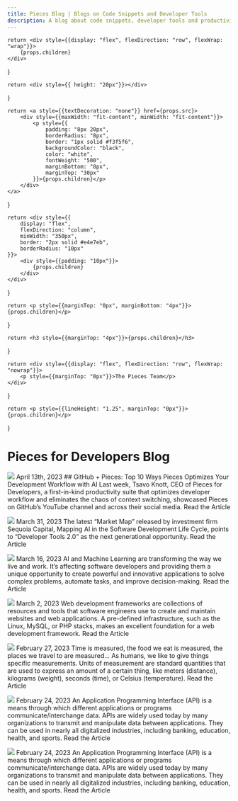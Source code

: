 ```yaml
---
title: Pieces Blog | Blogs on Code Snippets and Developer Tools
description: A blog about code snippets, developer tools and productivity, frameworks, languages and more. Everything you need to know to improve your workflow and enrich your time and code.
---
```


<link rel="canonical" href="https://code.pieces.app/blogs" />


    return <div style={{display: "flex", flexDirection: "row", flexWrap: "wrap"}}>
        {props.children}
    </div>
}

    return <div style={{ height: "20px"}}></div>
}

    return <a style={{textDecoration: "none"}} href={props.src}>
        <div style={{maxWidth: "fit-content", minWidth: "fit-content"}}>
            <p style={{
                padding: "8px 20px",
                borderRadius: "8px",
                border: "1px solid #f3f5f6",
                backgroundColor: "black",
                color: "white",
                fontWeight: "500",
                marginBottom: "8px",
                marginTop: "30px"
            }}>{props.children}</p>
        </div>
    </a>
}

    return <div style={{
        display: "flex",
        flexDirection: "column",
        minWidth: "350px",
        border: "2px solid #e4e7eb",
        borderRadius: "10px"
    }}>
        <div style={{padding: "10px"}}>
            {props.children}
        </div>
    </div>
}

    return <p style={{marginTop: "0px", marginBottom: "4px"}}>{props.children}</p>
}

    return <h3 style={{marginTop: "4px"}}>{props.children}</h3>
}

    return <div style={{display: "flex", flexDirection: "row", flexWrap: "nowrap"}}>
        <p style={{marginTop: "0px"}}>The Pieces Team</p>
    </div>
}

    return <p style={{lineHeight: "1.25", marginTop: "0px"}}>{props.children}</p>
}

# Pieces for Developers Blog

<MainContainer>
    <Card>
        <Image src="https://assets.website-files.com/6143afec68f555387049efb3/643831e5d0314b657bca90c3_top-10-ways_4e111091ac3bdd191ba1f047aa43d758_2000.jpeg" />
        <Date>April 13th, 2023</Date>
        ## GitHub + Pieces: Top 10 Ways Pieces Optimizes Your Development Workflow with AI
        <Author></Author>
        <Snip>Last week, Tsavo Knott, CEO of Pieces for Developers, a first-in-kind productivity suite that optimizes developer workflow and eliminates the chaos of context switching, showcased Pieces on GitHub’s YouTube channel and across their social media.</Snip>
        <ClickThrough src="/blog/github-pieces-top-10-highlights-how-pieces-optimizes-development-workflow">Read the Article</ClickThrough>
    </Card>
</MainContainer>

<Spacer></Spacer>

<MainContainer>
    <Card>
        <Image src="https://assets.website-files.com/6143afec68f555387049efb3/6426fba4bc3920539f73cd0b_dev-tools-20_6cdee8850847335040e7c722288101cb_2000.jpeg" />
        <Date>March 31, 2023</Date>
        <Title>Developer Tools 2.0: How Microsoft, Pieces for Developers, and Google are Leveraging Generative AI to Enhance their Suites</Title>
        <Author></Author>
        <Snip>The latest “Market Map” released by investment firm Sequoia Capital, Mapping AI in the Software Development Life Cycle, points to “Developer Tools 2.0” as the next generational opportunity.</Snip>
        <ClickThrough src="/blog/developer-tools-2-generative-ai">Read the Article</ClickThrough>
    </Card>
</MainContainer>

<Spacer></Spacer>

<MainContainer>
    <Card>
        <Image src="https://assets.website-files.com/6143afec68f555387049efb3/6413278cc8f8674946b70a71_openai-api_f9fcc810f099afaa098121a7ae8b8ed8_2000.jpeg" />
        <Date>March 16, 2023</Date>
        <Title>OpenAI API Supercharges Pieces for Developers</Title>
        <Author></Author>
        <Snip>AI and Machine Learning are transforming the way we live and work. It’s affecting software developers and providing them a unique opportunity to create powerful and innovative applications to solve complex problems, automate tasks, and improve decision-making. </Snip>
        <ClickThrough src="/blog/openai-api-supercharges-developer-workflow-pieces">Read the Article</ClickThrough>
    </Card>
</MainContainer>

<Spacer></Spacer>

<MainContainer>
    <Card>
        <Image src="https://assets.website-files.com/6143afec68f555387049efb3/6400c4824e8dcf47b48b2907_backend%2520frameworks_d8d7920a46cceba3fd252e8e57275b0c_2000-p-1080.jpeg" />
        <Date>March 2, 2023</Date>
        <Title>The Top 5 Backend Web Development Frameworks for 2023</Title>
        <Author></Author>
        <Snip>Web development frameworks are collections of resources and tools that software engineers use to create and maintain websites and web applications. A pre-defined infrastructure, such as the Linux, MySQL, or PHP stacks, makes an excellent foundation for a web development framework.</Snip>
        <ClickThrough src="/blog/top-backend-web-development-frameworks">Read the Article</ClickThrough>
    </Card>
</MainContainer>

<Spacer></Spacer>

<MainContainer>
    <Card>
        <Image src="https://assets.website-files.com/6143afec68f555387049efb3/63fcdaa8f9979771bb2f2e21_cssunits_327924109e361894bf17b97beddadfee_2000-p-1080.jpeg" />
        <Date>February 27, 2023</Date>
        <Title>Why CSS Units Matter to Your Responsive Website Designs</Title>
        <Author></Author>
        <Snip>Time is measured, the food we eat is measured, the places we travel to are measured… As humans, we like to give things specific measurements. Units of measurement are standard quantities that are used to express an amount of a certain thing, like meters (distance), kilograms (weight), seconds (time), or Celsius (temperature).</Snip>
        <ClickThrough src="/blog/css-units-responsive-website-designs">Read the Article</ClickThrough>
    </Card>
</MainContainer>

<Spacer></Spacer>

<MainContainer>
    <Card>
        <Image src="https://assets.website-files.com/6143afec68f555387049efb3/63f8df177a0772fe1adc180a_apimethods_7d1aa2168818794215b2faef72b2b689_2000-p-1080.jpeg" />
        <Date>February 24, 2023</Date>
        <Title>API Methods: A Practical Guide for All Developers</Title>
        <Author></Author>
        <Snip>An Application Programming Interface (API) is a means through which different applications or programs communicate/interchange data. APIs are widely used today by many organizations to transmit and manipulate data between applications. They can be used in nearly all digitalized industries, including banking, education, health, and sports.</Snip>
        <ClickThrough src="/blog/practical-guide-api-methods">Read the Article</ClickThrough>
    </Card>
</MainContainer>

<Spacer></Spacer>


<MainContainer>
    <Card>
        <Image src="https://assets.website-files.com/6143afec68f555387049efb3/63f8df177a0772fe1adc180a_apimethods_7d1aa2168818794215b2faef72b2b689_2000-p-1080.jpeg" />
        <Date>February 24, 2023</Date>
        <Title>A Guide to the Temporal API in JavaScript</Title>
        <Author></Author>
        <Snip>An Application Programming Interface (API) is a means through which different applications or programs communicate/interchange data. APIs are widely used today by many organizations to transmit and manipulate data between applications. They can be used in nearly all digitalized industries, including banking, education, health, and sports.</Snip>
        <ClickThrough src="/blog/practical-guide-api-methods">Read the Article</ClickThrough>
    </Card>
</MainContainer>

<Spacer></Spacer>
